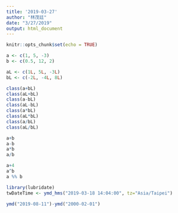 ```yaml
---
title: '2019-03-27'
author: "林茂廷"
date: "3/27/2019"
output: html_document
---
```


```r
knitr::opts_chunk$set(echo = TRUE)
```

```r
a <- c(1, 5, -3)
b <- c(0.5, 12, 2)
```

```r
aL <- c(1L, 5L, -3L)
bL <- c(-2L, -4L, 8L)
```

```r
class(a+bL)
class(aL+bL)
class(a-bL)
class(aL-bL)
class(a*bL)
class(aL*bL)
class(a/bL)
class(aL/bL)
```

```r
a+b
a-b
a*b
a/b
```

```r
a+4
a^b
a %% b
```

```r
library(lubridate)
twDateTime <- ymd_hms("2019-03-18 14:04:00", tz="Asia/Taipei")
```

```r
ymd("2019-08-11")-ymd("2000-02-01")
```


